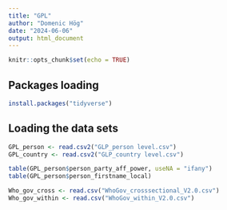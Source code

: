 ```yaml
---
title: "GPL"
author: "Domenic Hög"
date: "2024-06-06"
output: html_document
---
```


```r
knitr::opts_chunk$set(echo = TRUE)
```

## Packages loading
```r
install.packages("tidyverse")
```

## Loading the data sets


```r
GPL_person <- read.csv2("GLP_person level.csv")
GPL_country <- read.csv2("GLP_country level.csv")

```

```r
table(GPL_person$person_party_aff_power, useNA = "ifany")
table(GPL_person$person_firstname_local)
```

```r
Who_gov_cross <- read.csv("WhoGov_crosssectional_V2.0.csv")
Who_gov_within <- read.csv("WhoGov_within_V2.0.csv")
```


